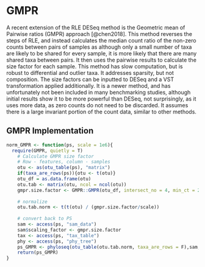 # GMPR

A recent extension of the RLE DESeq method is the Geometric mean of Pairwise ratios (GMPR) approach [@chen2018]. This method reverses the steps of RLE, and instead calculates the median count ratio of the non-zero counts between pairs of samples as although only a small number of taxa are likely to be shared for every sample, it is more likely that there are many shared taxa between pairs. It then uses the pairwise results to calculate the size factor for each sample. This method has slow computation, but is robust to differential and outlier taxa. It addresses sparsity, but not composition. The size factors can be inputted to DESeq and a VST transformation applied additionally. It is a newer method, and has unfortunately not been included in many benchmarking studies, although initial results show it to be more powerful than DESeq, not surprisingly, as it uses more data, as zero counts do not need to be discarded. It assumes there is a large invariant portion of the count data, similar to other methods.

## GMPR Implementation

```r
norm_GMPR <- function(ps, scale = 1e6){
  require(GMPR, quietly = T)
    # Calculate GMPR size factor
    # Row - features, column - samples
    otu <- as(otu_table(ps), "matrix")
    if(taxa_are_rows(ps)){otu <- t(otu)}
    otu_df = as.data.frame(otu)
    otu.tab <- matrix(otu, ncol = ncol(otu))
    gmpr.size.factor <- GMPR::GMPR(otu_df, intersect_no = 4, min_ct = 2)
    
    # normalize
    otu.tab.norm <- t(t(otu) / (gmpr.size.factor/scale))
    
    # convert back to PS
    sam <- access(ps, "sam_data")
    sam$scaling_factor <- gmpr.size.factor
    tax <- access(ps, "tax_table")
    phy <- access(ps, "phy_tree")
    ps_GMPR <- phyloseq(otu_table(otu.tab.norm, taxa_are_rows = F),sam,tax,phy)
    return(ps_GMPR)
}

```

<!-- ## Global Patterns GMPR -->

<!-- ```{r} -->
<!-- # Normalize -->
<!-- gp_gmpr <- norm_GMPR(gp_raw) -->


<!-- # Compare to other methods like before -->
<!-- plot_norm_changes(gp_gmpr, gp_raw,  -->
<!--                   x_lab = "GMPR", y_lab = "Raw Counts", -->
<!--                   title = "GMPR normalization vs Raw Counts") -->
<!-- plot_norm_changes(gp_gmpr, gp_tss, -->
<!--                   x_lab = "TSS", y_lab = "GMPR",  -->
<!--                   title = "TSS vs GMPR") -->
<!-- plot_norm_changes(gp_gmpr, gp_css, -->
<!--                   x_lab = "CSS", y_lab = "GMPR",  -->
<!--                   title = "CSS vs GMPR" ) -->
<!-- ``` -->




